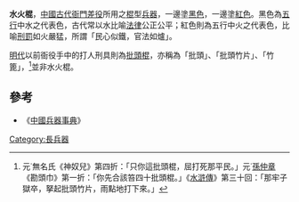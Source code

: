 '''水火棍'''，[[中國古代|中國古代]][[衙門|衙門]][[差役|差役]]所用之[[棍|棍]]型[[兵器|兵器]]，一邊塗[[黑色|黑色]]，一邊塗[[紅色|紅色]]。黑色為[[五行|五行]]中水之代表色，古代常以水比喻[[法律|法律]]公正公平；紅色則為五行中火之代表色，比喻[[刑罰|刑罰]]如火嚴猛，所謂「民心似鐵，官法如爐」。

[[明代|明代]]以前衙役手中的打人刑具則為[[批頭棍|批頭棍]]，亦稱為「批頭」、「批頭竹片」、「竹篦」，<ref>元˙無名氏《神奴兒》第四折：「只你這批頭棍，屈打死那平民。」元˙[[孫仲章|孫仲章]]《勘頭巾》第一折：「你先合該笞四十批頭棍。」《[[水滸傳|水滸傳]]》第三十回：「那牢子獄卒，拏起批頭竹片，雨點地打下來。」</ref>並非水火棍。

== 參考 ==
*《[[中國兵器事典|中國兵器事典]]》

{{武器小作品}}

[[Category:長兵器|Category:長兵器]]